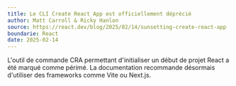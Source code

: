 ```yaml
---
title: Le CLI Create React App est officiellement déprécié
author: Matt Carroll & Ricky Hanlon
source: https://react.dev/blog/2025/02/14/sunsetting-create-react-app
boundarie: React
date: 2025-02-14
---
```


L'outil de commande CRA permettant d'initialiser un début de projet React a été marqué comme périmé. La documentation recommande désormais d'utiliser des frameworks comme Vite ou Next.js.
